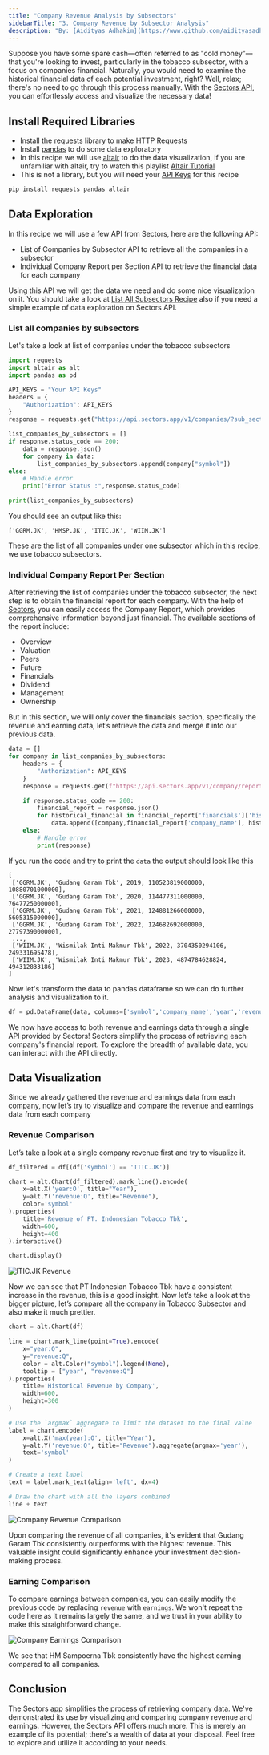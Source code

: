 ```yaml
---
title: "Company Revenue Analysis by Subsectors"
sidebarTitle: "3. Company Revenue by Subsector Analysis"
description: "By: [Aidityas Adhakim](https://www.github.com/aidityasadhakim) · April 23, 2024"
---
```


Suppose you have some spare cash—often referred to as "cold money"—that you're looking to invest, particularly in the tobacco subsector, with a focus on companies financial. Naturally, you would need to examine the historical financial data of each potential investment, right? Well, relax; there's no need to go through this process manually. With the [Sectors API](https://sectors.app/api), you can effortlessly access and visualize the necessary data!

## Install Required Libraries

- Install the [requests](https://requests.readthedocs.io/en/latest/) library to make HTTP Requests
- Install [pandas](https://pypi.org/project/pandas/) to do some data exploratory
- In this recipe we will use [altair](https://pypi.org/project/matplotlib/) to do the data visualization, if you are unfamiliar with altair, try to watch this playlist [Altair Tutorial](https://youtube.com/playlist?list=PLXsFtK46HZxXBddVC0FqmbGdlvbDbaqzx&si=cWtD0cFtwKg0b75v)
- This is not a library, but you will need your [API Keys](https://sectors.app/api) for this recipe

```python
pip install requests pandas altair
```

## Data Exploration

In this recipe we will use a few API from Sectors, here are the following API:

- List of Companies by Subsector API to retrieve all the companies in a subsector
- Individual Company Report per Section API to retrieve the financial data for each company

Using this API we will get the data we need and do some nice visualization on it. You should take a look at [List All Subsectors Recipe](./01-list-all-subsectors) also if you need a simple example of data exploration on Sectors API.

### List all companies by subsectors

Let's take a look at list of companies under the tobacco subsectors

```python
import requests
import altair as alt
import pandas as pd

API_KEYS = "Your API Keys"
headers = {
    "Authorization": API_KEYS
}
response = requests.get("https://api.sectors.app/v1/companies/?sub_sector=tobacco", headers = headers)

list_companies_by_subsectors = []
if response.status_code == 200:
    data = response.json()
    for company in data:
        list_companies_by_subsectors.append(company["symbol"])
else:
    # Handle error
    print("Error Status :",response.status_code)

print(list_companies_by_subsectors)
```

You should see an output like this:

```
['GGRM.JK', 'HMSP.JK', 'ITIC.JK', 'WIIM.JK']
```

These are the list of all companies under one subsector which in this recipe, we use tobacco subsectors.

### Individual Company Report Per Section

After retrieving the list of companies under the tobacco subsector, the next step is to obtain the financial report for each company. With the help of [Sectors](https://sectors.app/), you can easily access the Company Report, which provides comprehensive information beyond just financial. The available sections of the report include:

- Overview
- Valuation
- Peers
- Future
- Financials
- Dividend
- Management
- Ownership

But in this section, we will only cover the financials section, specifically the revenue and earning data, let’s retrieve the data and merge it into our previous data.

```python
data = []
for company in list_companies_by_subsectors:
    headers = {
        "Authorization": API_KEYS
    }
    response = requests.get(f"https://api.sectors.app/v1/company/report/{company}/?sections=financials", headers = headers)

    if response.status_code == 200:
        financial_report = response.json()
        for historical_financial in financial_report['financials']['historical_financials']:
            data.append([company,financial_report['company_name'], historical_financial['year'], historical_financial['revenue'], historical_financial['earnings']])
    else:
        # Handle error
        print(response)
```

If you run the code and try to print the `data` the output should look like this

```
[
 ['GGRM.JK', 'Gudang Garam Tbk', 2019, 110523819000000, 10880701000000],
 ['GGRM.JK', 'Gudang Garam Tbk', 2020, 114477311000000, 7647725000000],
 ['GGRM.JK', 'Gudang Garam Tbk', 2021, 124881266000000, 5605315000000],
 ['GGRM.JK', 'Gudang Garam Tbk', 2022, 124682692000000, 2779739000000],
 ...,
 ['WIIM.JK', 'Wismilak Inti Makmur Tbk', 2022, 3704350294106, 249331695478],
 ['WIIM.JK', 'Wismilak Inti Makmur Tbk', 2023, 4874784628824, 494312833186]
]
```

Now let's transform the data to pandas dataframe so we can do further analysis and visualization to it.

```python
df = pd.DataFrame(data, columns=['symbol','company_name','year','revenue','earnings'])
```

We now have access to both revenue and earnings data through a single API provided by Sectors! Sectors simplify the process of retrieving each company's financial report. To explore the breadth of available data, you can interact with the API directly.

## Data Visualization

Since we already gathered the revenue and earnings data from each company, now let’s try to visualize and compare the revenue and earnings data from each company

### Revenue Comparison

Let’s take a look at a single company revenue first and try to visualize it.

```python
df_filtered = df[(df['symbol'] == 'ITIC.JK')]

chart = alt.Chart(df_filtered).mark_line().encode(
    x=alt.X('year:O', title="Year"),
    y=alt.Y('revenue:Q', title="Revenue"),
    color='symbol'
).properties(
    title='Revenue of PT. Indonesian Tobacco Tbk',
    width=600,
    height=400
).interactive()

chart.display()
```

![ITIC.JK Revenue](/recipes/quick-start-in-python/images/ITIC_JK_Revenue.png)

Now we can see that PT Indonesian Tobacco Tbk have a consistent increase in the revenue, this is a good insight. Now let’s take a look at the bigger picture, let’s compare all the company in Tobacco Subsector and also make it much prettier.

```python
chart = alt.Chart(df)

line = chart.mark_line(point=True).encode(
    x="year:O",
    y="revenue:Q",
    color = alt.Color("symbol").legend(None),
    tooltip = ["year", "revenue:Q"]
).properties(
    title='Historical Revenue by Company',
    width=600,
    height=300
)

# Use the `argmax` aggregate to limit the dataset to the final value
label = chart.encode(
    x=alt.X('max(year):O', title="Year"),
    y=alt.Y('revenue:Q', title="Revenue").aggregate(argmax='year'),
    text='symbol'
)

# Create a text label
text = label.mark_text(align='left', dx=4)

# Draw the chart with all the layers combined
line + text
```

![Company Revenue Comparison](/recipes/quick-start-in-python/images/company_revenue_comparison.png)

Upon comparing the revenue of all companies, it's evident that Gudang Garam Tbk consistently outperforms with the highest revenue. This valuable insight could significantly enhance your investment decision-making process.

### Earning Comparison

To compare earnings between companies, you can easily modify the previous code by replacing `revenue` with `earnings`. We won't repeat the code here as it remains largely the same, and we trust in your ability to make this straightforward change.

![Company Earnings Comparison](/recipes/quick-start-in-python/images/company_earnings_comparison.png)

We see that HM Sampoerna Tbk consistently have the highest earning compared to all companies.

## Conclusion

The Sectors app simplifies the process of retrieving company data. We've demonstrated its use by visualizing and comparing company revenue and earnings. However, the Sectors API offers much more. This is merely an example of its potential; there's a wealth of data at your disposal. Feel free to explore and utilize it according to your needs.

